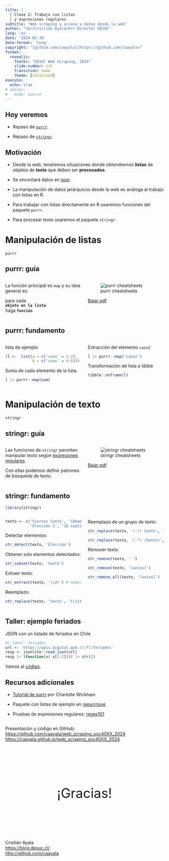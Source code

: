 ```yaml
---
title: |
  | Clase 2: Trabajo con listas 
  | y expresiones regulares
subtitle: "Web scraping y acceso a datos desde la web"
author: "<br>Cristián Ayala<br> Director DESUC"
lang: 'es'
date: '2024-05-30'
date-format: 'long'
copyright: "[github.com/caayala](https://github.com/caayala)"
format: 
  revealjs:
    footer: "DESUC Web Scraping, 2024"
    slide-number: c/t
    transition: none
    theme: [solarized]
execute: 
  echo: true
# editor: 
#   mode: source
---
```




## Hoy veremos

- Repaso de [`purrr`](https://purrr.tidyverse.org).

- Repaso de [`stringr`](https://stringr.tidyverse.org).



## Motivación

- Desde la web, tendremos situaciones donde obtendremos **listas** de objetos de **texto** que deben ser **procesados**.

- Se encontará datos en [json](https://en.wikipedia.org/wiki/JSON).

- La manipulación de datos jerárquicos desde la web es análoga al trabajo con listas en R.

- Para trabajar con listas directamente en R usaremos funciones del paquete `purrr`.

- Para procesar texto usaremos el paquete `stringr`.



# Manipulación de listas

`purrr`



## purrr: guía

:::: {.columns}

::: {.column width="50%"}
La función principal es `map` y su idea general es:

para cada  
__`objeto en la lista`__  
haga __`función`__
:::

::: {.column width="50%"}
![purrr cheatsheets](https://raw.githubusercontent.com/rstudio/cheatsheets/main/pngs/purrr.png)

[Bajar pdf](https://posit.co/wp-content/uploads/2022/10/purrr.pdf)
:::

::::



## purrr: fundamento  {.smaller}

:::: {.columns}

::: {.column width="50%"}
lista de ejemplo

```r
(l <-  list(a = c('caso' = 1:2),
            b = c('caso' = 4:5)))
```

Suma de cada elemento de la lista.

```r
l |> purrr::map(sum)
```
:::

::: {.column width="50%"}
Extracción del elemento `caso2`

```r
l |> purrr::map('caso2')
```

Transformación de lista a tibble

```r
tibble::enframe(l)
```
:::

::::



# Manipulación de texto

`stringr`



## stringr: guía

:::: {.columns}

::: {.column width="50%"}
Las funciones de `stringr` permiten manipular texto según [expresiones regulares](https://es.wikipedia.org/wiki/Expresión_regular).

Con ellas podemos definir patrones de búsqueda de texto.
:::

::: {.column width="50%"}
![stringr cheatsheets](https://github.com/rstudio/cheatsheets/raw/main/pngs/strings.png)

[Bajar pdf](https://posit.co/wp-content/uploads/2022/10/strings-1.pdf)

:::

::::



## stringr: fundamento {.smaller}

```r
library(stringr)
```

:::: {.columns}

::: {.column width="50%"}
```r
texto <- c('Viernes Santo', 'Sábado Santo', 
           'Elección 1', '18 septiembre')
```

Detectar elementos:

```r
str_detect(texto, 'Elección')
```

Obtener solo elementos detectados:

```r
str_subset(texto, 'Santo')
```

Extraer texto:

```r
str_extract(texto, '\\d+') # números
```

Reemplazo:

```r
str_replace(texto, 'Santo', 'Cristiano')
```
:::

::: {.column width="50%"}
Reemplazo de un grupo de texto:

```r
str_replace(texto, '(.*) Santo', '\\1')
```

```r
str_replace(texto, '(.*) (Santo)', '\\2_\\1')
```

Remover texto:

```r
str_remove(texto, ' ')
```

```r
str_remove(texto, '[aeiou]')
```

```r
str_remove_all(texto, '[aeiou]')
```
:::

::::



## Taller: ejemplo feriados

JSON con un listado de feriados en Chile

```r
#| label: feriados
url <- 'https://apis.digital.gob.cl/fl/feriados'
resp <- jsonlite::read_json(url) 
resp |> (function(x) x[1:2])() |> str(2)
```

Vamos al [código](class_2_taller.R).



## Recursos adicionales

- [Tutorial de purrr](https://github.com/cwickham/purrr-tutorial) por Charlotte Wickham

- Paquete con listas de ejemplo en [repurrrsive](https://github.com/jennybc/repurrrsive)

- Pruebas de expresiones regulares: [regex101](https://regex101.com)


##  {.smaller}

Presentación y código en GitHub:\
<https://github.com/caayala/web_scraping_soc40XX_2024>\
<https://caayala.github.io/web_scraping_soc40XX_2024>

<br>

::: {style="font-size:3em; text-align:center; padding: 50px;"}
¡Gracias!
:::

<br> 
Cristián Ayala\
<https://blog.desuc.cl/>\
<http://github.com/caayala>
